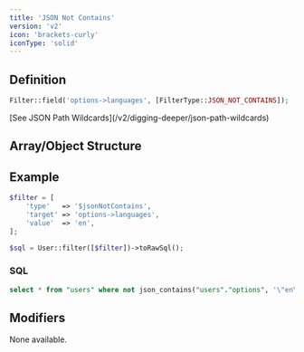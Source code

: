 ```yaml
---
title: 'JSON Not Contains'
version: 'v2'
icon: 'brackets-curly'
iconType: 'solid'
---
```


## Definition
```php
Filter::field('options->languages', [FilterType::JSON_NOT_CONTAINS]);
```

<Note>
    [See JSON Path Wildcards](/v2/digging-deeper/json-path-wildcards)
</Note>

## Array/Object Structure


<TypeParameterField type="$jsonNotContains" />


<TargetParameterField />

<ParamField body="value" type="string|int|float" required>
</ParamField>

## Example

```php
$filter = [
    'type'   => '$jsonNotContains',
    'target' => 'options->languages',
    'value'  => 'en',
];
```

```php
$sql = User::filter([$filter])->toRawSql();
```

### SQL

```sql
select * from "users" where not json_contains("users"."options", '\"en\"', '$."languages"')
```

## Modifiers

None available.
